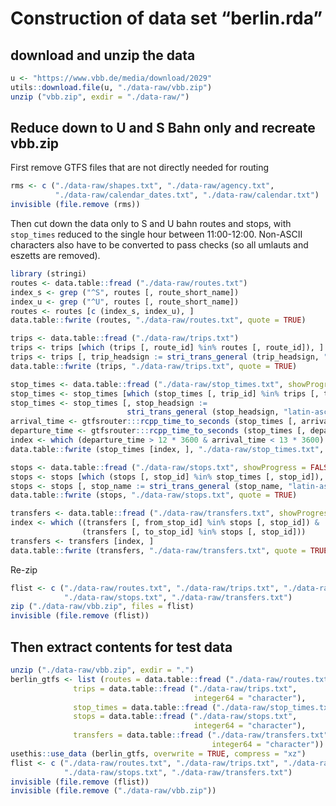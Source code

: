 # Construction of data set "berlin.rda"

## download and unzip the data

```r
u <- "https://www.vbb.de/media/download/2029"
utils::download.file(u, "./data-raw/vbb.zip")
unzip ("vbb.zip", exdir = "./data-raw/")
```

## Reduce down to U and S Bahn only and recreate vbb.zip

First remove GTFS files that are not directly needed for routing
```r
rms <- c ("./data-raw/shapes.txt", "./data-raw/agency.txt",
          "./data-raw/calendar_dates.txt", "./data-raw/calendar.txt")
invisible (file.remove (rms))
```

Then cut down the data only to S and U bahn routes and stops, with `stop_times`
reduced to the single hour between 11:00-12:00. Non-ASCII characters also have
to be converted to pass checks (so all umlauts and eszetts are removed).
```r
library (stringi)
routes <- data.table::fread ("./data-raw/routes.txt")
index_s <- grep ("^S", routes [, route_short_name])
index_u <- grep ("^U", routes [, route_short_name])
routes <- routes [c (index_s, index_u), ]
data.table::fwrite (routes, "./data-raw/routes.txt", quote = TRUE)

trips <- data.table::fread ("./data-raw/trips.txt")
trips <- trips [which (trips [, route_id] %in% routes [, route_id]), ]
trips <- trips [, trip_headsign := stri_trans_general (trip_headsign, "latin-ascii")]
data.table::fwrite (trips, "./data-raw/trips.txt", quote = TRUE)

stop_times <- data.table::fread ("./data-raw/stop_times.txt", showProgress = FALSE)
stop_times <- stop_times [which (stop_times [, trip_id] %in% trips [, trip_id]), ]
stop_times <- stop_times [, stop_headsign :=
                          stri_trans_general (stop_headsign, "latin-ascii")]
arrival_time <- gtfsrouter:::rcpp_time_to_seconds (stop_times [, arrival_time])
departure_time <- gtfsrouter:::rcpp_time_to_seconds (stop_times [, departure_time])
index <- which (departure_time > 12 * 3600 & arrival_time < 13 * 3600)
data.table::fwrite (stop_times [index, ], "./data-raw/stop_times.txt", quote = TRUE)

stops <- data.table::fread ("./data-raw/stops.txt", showProgress = FALSE)
stops <- stops [which (stops [, stop_id] %in% stop_times [, stop_id]), ]
stops <- stops [, stop_name := stri_trans_general (stop_name, "latin-ascii")]
data.table::fwrite (stops, "./data-raw/stops.txt", quote = TRUE)

transfers <- data.table::fread ("./data-raw/transfers.txt", showProgress = FALSE)
index <- which ((transfers [, from_stop_id] %in% stops [, stop_id]) &
                (transfers [, to_stop_id] %in% stops [, stop_id]))
transfers <- transfers [index, ]
data.table::fwrite (transfers, "./data-raw/transfers.txt", quote = TRUE)
```


Re-zip
```r
flist <- c ("./data-raw/routes.txt", "./data-raw/trips.txt", "./data-raw/stop_times.txt",
            "./data-raw/stops.txt", "./data-raw/transfers.txt")
zip ("./data-raw/vbb.zip", files = flist)
invisible (file.remove (flist))
```

## Then extract contents for test data

```r
unzip ("./data-raw/vbb.zip", exdir = ".")
berlin_gtfs <- list (routes = data.table::fread ("./data-raw/routes.txt"),
              trips = data.table::fread ("./data-raw/trips.txt",
                                         integer64 = "character"),
              stop_times = data.table::fread ("./data-raw/stop_times.txt"),
              stops = data.table::fread ("./data-raw/stops.txt",
                                         integer64 = "character"),
              transfers = data.table::fread ("./data-raw/transfers.txt",
                                             integer64 = "character"))
usethis::use_data (berlin_gtfs, overwrite = TRUE, compress = "xz")
flist <- c ("./data-raw/routes.txt", "./data-raw/trips.txt", "./data-raw/stop_times.txt",
            "./data-raw/stops.txt", "./data-raw/transfers.txt")
invisible (file.remove (flist))
invisible (file.remove ("./data-raw/vbb.zip"))
```


